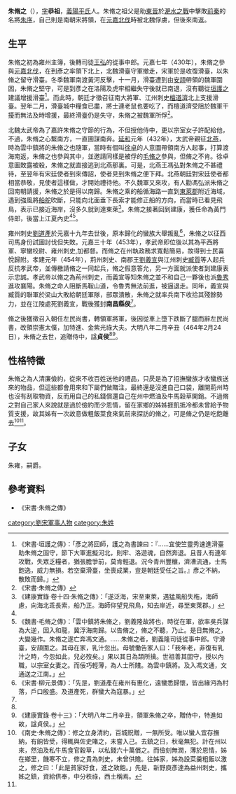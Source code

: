 '''朱脩之'''（{{bd|5世紀||464年|2月24日|catIdx=z}}），[[表字|字]]'''恭祖'''，[[義陽郡|義陽]][[平氏縣|平氏]]人。朱脩之祖父是助[[東晉|東晉]]於[[淝水之戰|淝水之戰]]中擊敗[[前秦|前秦]]的名將[[朱序|朱序]]，自己則是南朝宋將領，在[[元嘉北伐|元嘉北伐]]時被北魏俘虜，但後來南返。

== 生平 ==
朱脩之初為雍州主簿，後轉司徒[[王弘_(南朝宋)|王弘]]的從事中郎。元嘉七年（430年），朱脩之參與[[元嘉北伐|元嘉北伐]]，在到彥之率領下北上，北魏滑臺守軍撤走，宋軍於是收復滑臺，以朱脩之留守滑臺。冬季魏軍南渡黃河反擊，十一月，滑臺遭到由[[安頡|安頡]]帶領的魏軍圍困，朱脩之堅守，可是到彥之在洛陽及虎牢相繼失守後就已南退，沒有聽從[[垣護之|垣護之]]建議增援滑臺<ref>《宋書·垣護之傳》：「彥之將回師，護之為書諫曰：『……宜使竺靈秀速進滑臺助朱脩之固守，節下大軍進擬河北，則牢、洛遊魂，自然奔退。且昔人有連年攻戰，失眾乏糧者，猶張膽爭前，莫肯輕退。況今青州豐穰，濟漕流通，士馬飽逸，威力無損。若空棄滑臺，坐喪成業，豈是朝廷受任之旨。』彥之不納，散敗而歸。」</ref>。而此時，朝廷才徵召征南大將軍、江州刺史[[檀道濟|檀道濟]]北上支援滑臺。翌年二月，滑臺城中糧食已盡，將士連老鼠也要吃了，而檀道濟受阻於魏軍干擾而無法及時增援，最終滑臺仍是失守，朱脩之被魏軍所俘<ref name="main">《宋書·朱脩之傳》</ref>。

北魏太武帝為了嘉許朱脩之守節的行為，不但授他侍中，更以宗室女子許配給他，不過，朱脩之心繫南方，一直圖謀南奔。[[延和_(北魏)|延和]]元年（432年），太武帝親征[[北燕|北燕]]，時為雲中鎮將的朱脩之也隨軍，當時有個叫[[徐卓|徐卓]]的人意圖帶領南方人起事，打算渡海南返，朱脩之也參與其中，並邀請同樣是被俘的[[毛脩之|毛脩之]]參與，但脩之不肯。徐卓意圖敗露被殺，朱脩之就直接逃到北燕那裏。可是，北燕王馮弘對朱脩之不甚禮待，至翌年有宋廷使者到來傳詔，使者見到朱脩之便下拜。北燕朝廷對宋廷使者都相當恭敬，見使者這樣做，才開始禮待他。不久魏軍又來攻，有人勸馮弘派朱脩之回南朝請援，朱脩之於是得以南歸。朱脩之乘的船循海路一直到[[東萊郡|東萊郡]]附近海域，遇到強風將[[船舵|船舵]]吹斷，只能向北面垂下長索才能修正船的方向，而當時已看見飛鳥，表示已接近海岸，沒多久就到達東萊<ref>《建康實錄·卷十四·朱脩之傳》：「遂泛海，宋至東萊，遇猛風船失柂，海師慮，向海北乖長索，船乃正。海師仰望見飛鳥，知去岸近，尋至東萊郡。」</ref>。朱脩之接著回到建康，獲任命為黃門侍郎，後當上江夏內史<ref name="main"/><ref>《魏書·毛脩之傳》：「雲中鎮將朱脩之，劉義隆故將也，時從在軍，欲率吳兵謀為大逆，因入和龍，冀浮海南歸。以告脩之，脩之不聽，乃止。是日無脩之，大變幾作。朱脩之遂亡奔馮文通。……朱脩之者，劉義隆司徒從事中郎。守滑臺，安頡圍之。其母在家，乳汁忽出。母號慟告家人曰：「我年老，非復有乳汁之時，今忽如此，兒必歿矣。」果以其日為頡所擒。世祖善其固守，授以內職，以宗室女妻之。而佞巧輕薄，為人士所賤。為雲中鎮將。及入馮文通，文通送之江南。」</ref>。

雍州刺史[[劉道產|劉道產]]於元嘉十九年去世後，原本歸化的蠻族大舉叛亂<ref>《宋書·柳元景傳》：「先是，劉道產在雍州有惠化，遠蠻悉歸懷，皆出緣沔為村落，戶口殷盛。及道產死，群蠻大為寇暴。」</ref>，朱脩之以征西司馬身份試圖討伐但失敗。元嘉三十年（453年），孝武帝即位後以其為平西將軍、寧蠻校尉、雍州刺史,加都督。而脩之在州執政務求寬鬆簡易，故得到士民喜悅歸附。孝建元年（454年），荊州刺史、南郡王[[劉義宣|劉義宣]]與江州刺史[[臧質|臧質]]等人起兵反抗孝武帝，並傳檄請脩之一同起兵，脩之假意答允，另一方面就派使者到建康表示忠誠。孝武帝以脩之為荊州刺史，而義宣等知朱脩之並不和自己一夥後也派[[魯秀|魯秀]]進攻襄陽。朱脩之命人阻斷馬鞍山道，令魯秀無法前進，被逼退走。同年，義宣與臧質的聯軍於梁山大敗給朝廷軍隊，部眾潰散，朱脩之就率兵南下收拾其殘餘勢力，並在江陵處死劉義宣，戰後獲封'''南昌縣侯'''<ref name="main"/>。

脩之後獲徵召入朝任左民尚書，轉領軍將軍，後因從車上墮下跌斷了腿而辭左民尚書，改領崇憲太僕，加特進、金紫光祿大夫。大明八年二月辛丑（464年2月24日），朱脩之去世，追贈侍中，諡'''貞侯'''<ref name="main"/><ref>《建康實錄·卷十三》：「大明八年二月辛丑，領軍朱脩之卒，贈侍中，特進如故，諡貞侯。」</ref>。

== 性格特徵 ==
朱脩之為人清廉儉約，從來不收百姓送他的禮品，只昃是為了招撫蠻族才收蠻族送來的物品，但這些都會用來和下屬們做賭注，最終還是沒進自己口袋，離開荊州時也沒有刮取物資，反而用自己的私錢償還自己在州中燃油及牛馬榖草開銷。不過脩之對自己家人來說就是過於儉約而少恩情，留在家鄉的姊姊捱飢抵冷都未曾給予物質支援，故其姊有一次故意做粗飯菜食來氣前來探訪的脩之，可是脩之仍是吃飽離去<ref>《南史·朱脩之傳》：修之立身清約，百城貺贈，一無所受。唯以蠻人宜存撫納，有餉皆受，得輒與佐史賭之，未嘗入己。去鎮之日，秋毫無犯。計在州以來，然油及私牛馬食官穀草，以私錢六十萬償之。而儉刻無潤，薄於恩情，姊在鄉里，饑寒不立，修之貴為刺史，未曾供贍。往姊家，姊為設菜羹粗飯以激之，修之曰：「此是貧家好食，進之致飽。」先是，新野庾彥達為益州刺史，攜姊之鎮，資給供奉，中分秩祿，西土稱焉。</ref><ref name="main"/>。

==子女==
朱雍，嗣爵。

==參考資料==
*《宋書·朱脩之傳》
{{reflist}}

[[category:劉宋軍事人物|category:劉宋軍事人物]]
[[category:朱姓|category:朱姓]]